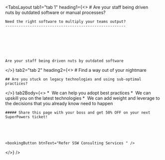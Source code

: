 
<TabsLayout
  tab1="tab 1"
  heading1={<>
    # Are your staff being driven nuts by outdated software or manual processes?
    
    
    
    
    Need the right software to multiply your teams output?
    ------------------------------------------------------
    
    
    
    
    
    
    
    Are your staff being driven nuts by outdated software
  </>}
  tab2="tab 2"
  heading2={<>
    # Find a way out of your nightmare
    
    ## Are you stuck on legacy technologies and using sub-optimal practices?
  </>}
  tab2Body={<>
    *  We can help you adopt best practices
    *  We can upskill you on the latest technologies
    *  We can add weight and leverage to the decisions that you already know need to happen
    
    ##### Share this page with your boss and get 50% OFF on your next SuperPowers ticket!
    
    
    
    
    
    <bookingButton btnText="Refer SSW Consulting Services " />
  </>}
/>
